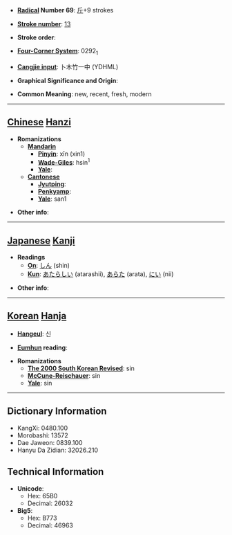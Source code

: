 * '''[[Wiktionary:Chinese radical index| Radical]] Number 69''': [[Wiktionary:Chinese radical index 斤|斤]]+9 strokes

* '''[[Wiktionary:Chinese total strokes index|Stroke number]]''': [[Wiktionary:Chinese total strokes index 13|13]]

* '''Stroke order''': 

* '''[[Wiktionary:Chinese four corner index|Four-Corner System]]''': 0292<sub>1</sub>

* '''[[Wiktionary:Chinese Cangjie index|Cangjie input]]''': 卜木竹一中 (YDHML)

* '''Graphical Significance and Origin''': 

* '''Common Meaning''': new, recent, fresh, modern

----

== [[Chinese]] [[Hanzi]] ==

* '''Romanizations'''
** '''[[Mandarin]]'''
*** '''[[Pinyin]]''': xīn (xin1)
*** '''[[Wade-Giles]]''': hsin<sup>1</sup>
*** '''[[Yale]]''': 
** '''[[Cantonese]]'''
*** '''[[Jyutping]]''':
*** '''[[Penkyamp]]''': 
*** '''[[Yale]]''': san1

* '''Other info''': 

----

== [[Japanese]] [[Kanji]] ==

* '''Readings'''
** '''[[On]]''': [[しん]] (shin)
** '''[[Kun]]''': [[あたらしい]] (atarashii), [[あらた]] (arata), [[にい]] (nii)

* '''Other info''':  

----

== [[Korean]] [[Hanja]] ==

* '''[[Hangeul]]''': 신

* '''[[Eumhun]] reading''': 

* '''Romanizations'''
** '''[[The 2000 South Korean Revised Romanization|The 2000 South Korean Revised]]''': sin
** '''[[McCune-Reischauer]]''': sin
** '''[[Yale]]''': sin

----

== Dictionary Information ==

* KangXi: 0480.100
* Morobashi: 13572
* Dae Jaweon: 0839.100
* Hanyu Da Zidian: 32026.210

== Technical Information ==

* '''Unicode''':
** Hex: 65B0
** Decimal: 26032
* '''Big5''':
** Hex: B773
** Decimal: 46963